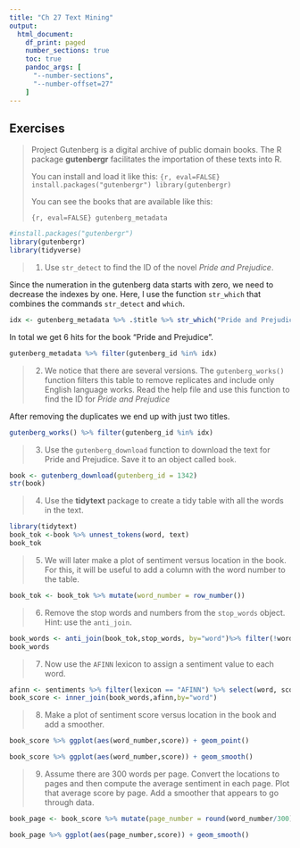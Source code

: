 ```yaml
---
title: "Ch 27 Text Mining"
output:
  html_document:
    df_print: paged
    number_sections: true
    toc: true
    pandoc_args: [
      "--number-sections",
      "--number-offset=27"
    ]
---
```



## Exercises


>Project Gutenberg is a digital archive of public domain books. The R package __gutenbergr__ facilitates the importation of these texts into R.
>
>You can install and load it like this:
>```{r, eval=FALSE}
>install.packages("gutenbergr")
>library(gutenbergr)
>```
>
>You can see the books that are available like this:
>
>```{r, eval=FALSE}
>gutenberg_metadata
>```

```r
#install.packages("gutenbergr")
library(gutenbergr)
library(tidyverse)
```


>1. Use `str_detect` to find the ID of the novel _Pride and Prejudice_. 

Since the numeration in the gutenberg data starts with zero, we need to decrease the indexes by one.
Here, I use the function `str_which` that combines the commands `str_detect` and `which`.
```r
idx <- gutenberg_metadata %>% .$title %>% str_which("Pride and Prejudice") %>% .[]-1
```

In total we get 6 hits for the book "Pride and Prejudice".
```r
gutenberg_metadata %>% filter(gutenberg_id %in% idx)
```


>2. We notice that there are several versions. The `gutenberg_works()` function filters this table to remove replicates and include only English language works. Read the help file and use this function to find the ID for _Pride and Prejudice_

After removing the duplicates we end up with just two titles.
```r
gutenberg_works() %>% filter(gutenberg_id %in% idx)
```


>3. Use the `gutenberg_download` function to download the text for Pride and Prejudice. Save it to an object called `book`.

```r
book <- gutenberg_download(gutenberg_id = 1342)
str(book)
```

    
>4. Use the __tidytext__ package to create a tidy table with all the words in the text.

```r
library(tidytext)
book_tok <-book %>% unnest_tokens(word, text)
book_tok
```

   
>5. We will later make a plot of sentiment versus location in the book. For this, it will be useful to add a column with the word number to the table. 

```r
book_tok <- book_tok %>% mutate(word_number = row_number())
```

>6. Remove the stop words and numbers from the `stop_words` object. Hint: use the `anti_join`. 

```r
book_words <- anti_join(book_tok,stop_words, by="word")%>% filter(!word %in% c(1:100)) %>% arrange(word)
book_words 
```

   
>7. Now use the `AFINN` lexicon to assign a sentiment value to each word.

```r
afinn <- sentiments %>% filter(lexicon == "AFINN") %>% select(word, score)
book_score <- inner_join(book_words,afinn,by="word")
```

    
>8. Make a plot of sentiment score versus location in the book and add a smoother.

```r
book_score %>% ggplot(aes(word_number,score)) + geom_point()
```

```r
book_score %>% ggplot(aes(word_number,score)) + geom_smooth()
```


   
>9. Assume there are 300 words per page. Convert the locations to pages and then compute the average sentiment in each page. Plot that average score by page. Add a smoother that appears to go through data.

```r
book_page <- book_score %>% mutate(page_number = round(word_number/300))
```

```r
book_page %>% ggplot(aes(page_number,score)) + geom_smooth()
```

   